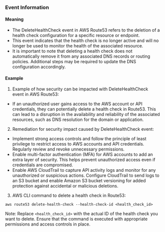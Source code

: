 
### Event Information

#### Meaning

- The DeleteHealthCheck event in AWS Route53 refers to the deletion of a health check configuration for a specific resource or endpoint.
- This event indicates that the health check is no longer active and will no longer be used to monitor the health of the associated resource.
- It is important to note that deleting a health check does not automatically remove it from any associated DNS records or routing policies. Additional steps may be required to update the DNS configuration accordingly.

#### Example

1. Example of how security can be impacted with DeleteHealthCheck event in AWS Route53:
- If an unauthorized user gains access to the AWS account or API credentials, they can potentially delete a health check in Route53. This can lead to a disruption in the availability and reliability of the associated resources, such as DNS resolution for the domain or application.

2. Remediation for security impact caused by DeleteHealthCheck event:
- Implement strong access controls and follow the principle of least privilege to restrict access to AWS accounts and API credentials. Regularly review and revoke unnecessary permissions.
- Enable multi-factor authentication (MFA) for AWS accounts to add an extra layer of security. This helps prevent unauthorized access even if credentials are compromised.
- Enable AWS CloudTrail to capture API activity logs and monitor for any unauthorized or suspicious actions. Configure CloudTrail to send logs to an S3 bucket and enable Amazon S3 bucket versioning for added protection against accidental or malicious deletions.

3. AWS CLI command to delete a health check in Route53:
```
aws route53 delete-health-check --health-check-id <health_check_id>
```
Note: Replace `<health_check_id>` with the actual ID of the health check you want to delete. Ensure that the command is executed with appropriate permissions and access controls in place.

